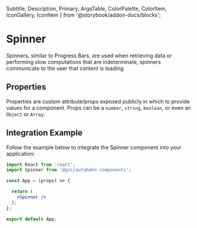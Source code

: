   Subtitle,
  Description,
  Primary,
  ArgsTable, ColorPalette, ColorItem, IconGallery, IconItem } from '@storybook/addon-docs/blocks';


<Meta title="Components|Indicators/Spinner/Overview" component={Spinner} />

# Spinner

<Description>
  Spinners, similar to Progress Bars, are used when retrieving data or performing slow computations that are indeterminate, spinners communicate to the user that content is loading.
</Description>

## Properties
Properties are custom attribute/props exposed publicly in which to provide values for a component. Props can be a `number`, `string`, `boolean`, or even an `Object` or `Array`.

<Props of={Spinner} />

<!-- ## Icons
<IconGallery>
  <IconItem name="add">
    <ExampleIcon icon="add" />
  </IconItem>
</IconGallery> -->

## Integration Example
Follow the example below to integrate the Spinner component into your application:

```jsx
import React from 'react';
import Spinner from '@gcc/autobahn-components';

const App = (props) => {

  return (
    <Spinner />
  );
};

export default App;

```